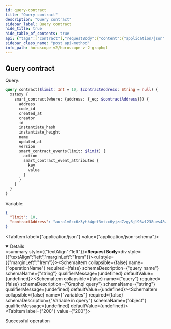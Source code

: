 ```yaml
---
id: query-contract
title: "Query contract"
description: "Query contract"
sidebar_label: Query contract
hide_title: true
hide_table_of_contents: true
api: {"tags":["contract"],"requestBody":{"content":{"application/json":{"schema":{"type":"object","properties":{"operationName":{"type":"string","example":"contract","description":"query name"},"query":{"type":"string","example":"query contract($limit: Int = 10, $contractAddress: String = null) { euphoria { smart_contract(limit: $limit, where: {address: {_eq: $contractAddress}}) { address code_id created_at creator id instantiate_hash instantiate_height name updated_at version smart_contract_events { action smart_contract_event_attributes { key value } } } } }","description":"Graphql query"},"variables":{"type":"object","description":"Variable in query","example":{"limit":10,"contractAddress":"aura1sgzrkpsx9sz455r4desl4ul4q56a6muwgan3ag4xrc3pyw22c5gqa3pl0z"}}}},"examples":{"xstaxy":{"summary":"Query on Xstaxy chain","value":{"operationName":"contract","query":"query contract($limit: Int = 10, $contractAddress: String = null) { xstaxy { smart_contract(limit: $limit, where: {address: {_eq: $contractAddress}}) { address code_id created_at creator id instantiate_hash instantiate_height name updated_at version smart_contract_events { action smart_contract_event_attributes { key value } } } } }","variables":{"limit":10,"contractAddress":"aura1sgzrkpsx9sz455r4desl4ul4q56a6muwgan3ag4xrc3pyw22c5gqa3pl0z"}}},"auratestnet":{"summary":"Query on Aura Testnet chain","value":{"operationName":"contract","query":"query contract($limit: Int = 10, $contractAddress: String = null) { auratestnet { smart_contract(limit: $limit, where: {address: {_eq: $contractAddress}}) { address code_id created_at creator id instantiate_hash instantiate_height name updated_at version smart_contract_events { action smart_contract_event_attributes { key value } } } } }","variables":{"limit":10,"contractAddress":"aura1sgzrkpsx9sz455r4desl4ul4q56a6muwgan3ag4xrc3pyw22c5gqa3pl0z"}}},"serenity":{"summary":"Query on Serenity chain","value":{"operationName":"contract","query":"query contract($limit: Int = 10, $contractAddress: String = null) { serenity { smart_contract(limit: $limit, where: {address: {_eq: $contractAddress}}) { address code_id created_at creator id instantiate_hash instantiate_height name updated_at version smart_contract_events { action smart_contract_event_attributes { key value } } } } }","variables":{"limit":10,"contractAddress":"aura1sgzrkpsx9sz455r4desl4ul4q56a6muwgan3ag4xrc3pyw22c5gqa3pl0z"}}},"euphoria":{"summary":"Query on Euphoria chain","value":{"operationName":"contract","query":"query contract($limit: Int = 10, $contractAddress: String = null) { euphoria { smart_contract(limit: $limit, where: {address: {_eq: $contractAddress}}) { address code_id created_at creator id instantiate_hash instantiate_height name updated_at version smart_contract_events { action smart_contract_event_attributes { key value } } } } }","variables":{"limit":10,"contractAddress":"aura1sgzrkpsx9sz455r4desl4ul4q56a6muwgan3ag4xrc3pyw22c5gqa3pl0z"}}},"nois":{"summary":"Query on Nois chain","value":{"operationName":"contract","query":"query contract($limit: Int = 10, $contractAddress: String = null) { nois { smart_contract(limit: $limit, where: {address: {_eq: $contractAddress}}) { address code_id created_at creator id instantiate_hash instantiate_height name updated_at version smart_contract_events { action smart_contract_event_attributes { key value } } } } }","variables":{"limit":10,"contractAddress":"aura1sgzrkpsx9sz455r4desl4ul4q56a6muwgan3ag4xrc3pyw22c5gqa3pl0z"}}},"sei":{"summary":"Query on Sei chain","value":{"operationName":"contract","query":"query contract($limit: Int = 10, $contractAddress: String = null) { sei { smart_contract(limit: $limit, where: {address: {_eq: $contractAddress}}) { address code_id created_at creator id instantiate_hash instantiate_height name updated_at version smart_contract_events { action smart_contract_event_attributes { key value } } } } }","variables":{"limit":10,"contractAddress":"aura1sgzrkpsx9sz455r4desl4ul4q56a6muwgan3ag4xrc3pyw22c5gqa3pl0z"}}}}}}},"responses":{"200":{"description":"Successful operation"}},"description":"Query contractt","method":"post","path":"/api/v2/graphql","servers":[{"url":"https://indexer-v2.dev.aurascan.io","description":"Server for testnet network. Support chains of auratestnet, serenity, euphoria, xstaxy, nois and sei"},{"url":"https://horoscope.aura.network","description":"Server for main network. Only support chain of xstaxy"},{"url":"https://indexer-v2.staging.aurascan.io","description":"Server for testnet network. Support chains of euphoria and xstaxy"}],"jsonRequestBodyExample":{"operationName":"contract","query":"query contract($limit: Int = 10, $contractAddress: String = null) { euphoria { smart_contract(limit: $limit, where: {address: {_eq: $contractAddress}}) { address code_id created_at creator id instantiate_hash instantiate_height name updated_at version smart_contract_events { action smart_contract_event_attributes { key value } } } } }","variables":{"limit":10,"contractAddress":"aura1sgzrkpsx9sz455r4desl4ul4q56a6muwgan3ag4xrc3pyw22c5gqa3pl0z"}},"info":{"title":"Horoscope v2 graphql","version":"1.0.0"},"postman":{"name":"Query contractt","description":{"type":"text/plain"},"url":{"path":["api","v2","graphql"],"host":["{{baseUrl}}"],"query":[],"variable":[]},"header":[{"key":"Content-Type","value":"application/json"}],"method":"POST","body":{"mode":"raw","raw":"\"\"","options":{"raw":{"language":"json"}}}}}
sidebar_class_name: "post api-method"
info_path: horoscope-v2/horoscope-v-2-graphql
---
```



## Query contract

Query: 
```graphql
query contract($limit: Int = 10, $contractAddress: String = null) {
  xstaxy {
    smart_contract(where: {address: {_eq: $contractAddress}}) {
      address
      code_id
      created_at
      creator
      id
      instantiate_hash
      instantiate_height
      name
      updated_at
      version
      smart_contract_events(limit: $limit) {
        action
        smart_contract_event_attributes {
          key
          value
        }
      }
    }
  }
}


```
Variable:
```json
{
  "limit": 10,
  "contractAddress": "aura1v0cx6z3yhk4gef3mtzx6yjzd7zgy3jl93wl238ues48wvznwezkqrkccln"
}
```
<MimeTabs><TabItem label={"application/json"} value={"application/json-schema"}><details style={{}} data-collapsed={false} open={true}><summary style={{"textAlign":"left"}}><strong>Request Body</strong></summary><div style={{"textAlign":"left","marginLeft":"1rem"}}></div><ul style={{"marginLeft":"1rem"}}><SchemaItem collapsible={false} name={"operationName"} required={false} schemaDescription={"query name"} schemaName={"string"} qualifierMessage={undefined} defaultValue={undefined}></SchemaItem><SchemaItem collapsible={false} name={"query"} required={false} schemaDescription={"Graphql query"} schemaName={"string"} qualifierMessage={undefined} defaultValue={undefined}></SchemaItem><SchemaItem collapsible={false} name={"variables"} required={false} schemaDescription={"Variable in query"} schemaName={"object"} qualifierMessage={undefined} defaultValue={undefined}></SchemaItem></ul></details></TabItem></MimeTabs><div><ApiTabs><TabItem label={"200"} value={"200"}><div>

Successful operation

</div><div></div></TabItem></ApiTabs></div>
      